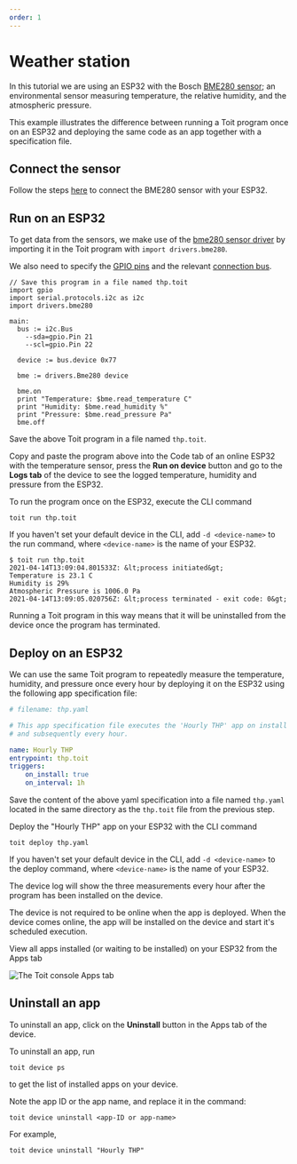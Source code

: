 ```yaml
---
order: 1
---
```



# Weather station

In this tutorial we are using an ESP32 with the Bosch [BME280 sensor](https://www.bosch-sensortec.com/media/boschsensortec/downloads/datasheets/bst-bme280-ds002.pdf); an environmental sensor measuring temperature, the relative humidity, and the atmospheric pressure.

This example illustrates the difference between running a Toit program once on an ESP32 and deploying the same code as an app together with a specification file.

## Connect the sensor

Follow the steps [here](../../../../peripherals/drivers/bme280/) to connect the BME280 sensor with your ESP32.

## Run on an ESP32

To get data from the sensors, we make use of the [bme280 sensor driver](https://libs.toit.io/drivers/bme280/library-summary) by importing it in the Toit program with `import drivers.bme280`.

We also need to specify the [GPIO pins](../../../peripherals/drivers/gpio) and the relevant [connection bus](../../../peripherals/drivers/protocols).

```
// Save this program in a file named thp.toit
import gpio
import serial.protocols.i2c as i2c
import drivers.bme280

main:
  bus := i2c.Bus
    --sda=gpio.Pin 21
    --scl=gpio.Pin 22

  device := bus.device 0x77

  bme := drivers.Bme280 device

  bme.on
  print "Temperature: $bme.read_temperature C"
  print "Humidity: $bme.read_humidity %"
  print "Pressure: $bme.read_pressure Pa"
  bme.off
```

 Save the above Toit program in a file named `thp.toit`.

<Tabs>
<Tab label="Console">

Copy and paste the program above into the Code tab of an online ESP32 with the
temperature sensor, press the **Run on device** button and go to the **Logs
tab** of the device to see the logged temperature, humidity
and pressure from the ESP32.

</Tab>
<Tab label="CLI">

To run the program once on the ESP32, execute the CLI command

```shell
toit run thp.toit
```

If you haven't set your default device in the CLI, add `-d <device-name>` to
the run command, where `<device-name>` is the name of your ESP32.

```shell
$ toit run thp.toit
2021-04-14T13:09:04.801533Z: &lt;process initiated&gt;
Temperature is 23.1 C
Humidity is 29%
Atmospheric Pressure is 1006.0 Pa
2021-04-14T13:09:05.020756Z: &lt;process terminated - exit code: 0&gt;
```

</Tab>
</Tabs>

Running a Toit program in this way means that it will be uninstalled from the device once the program has terminated.

## Deploy on an ESP32

We can use the same Toit program to repeatedly measure the temperature,
humidity, and pressure once every hour by deploying it on the ESP32 using the
following app specification file:

```yaml
# filename: thp.yaml

# This app specification file executes the 'Hourly THP' app on install
# and subsequently every hour.

name: Hourly THP
entrypoint: thp.toit
triggers:
    on_install: true
    on_interval: 1h
```

Save the content of the above yaml specification into a file named `thp.yaml`
located in the same directory as the `thp.toit` file from the previous
step.

Deploy the "Hourly THP" app on your ESP32 with the CLI command

```shell
toit deploy thp.yaml
```

If you haven't set your default device in the CLI, add `-d <device-name>` to
the deploy command, where `<device-name>` is the name of your ESP32.

The device log will show the three measurements every hour after the program
has been installed on the device.

<Note>
The device is not required to be online when the app is deployed.
When the device comes online, the app will be installed on the device and start
it's scheduled execution.
</Note>

View all apps installed (or waiting to be installed) on your ESP32 from the
Apps tab

<img src={Apps} alt="The Toit console Apps tab" />

## Uninstall an app

<Tabs>
<Tab label="Console">

To uninstall an app, click on the **Uninstall** button in the Apps tab of the device.

</Tab>
<Tab label="CLI">

To uninstall an app, run

```shell
toit device ps
```

to get the list of installed apps on your device.

Note the app ID or the app name, and replace it in the command:

```shell
toit device uninstall <app-ID or app-name>
```

For example,
```shell
toit device uninstall "Hourly THP"
```

</Tab>
</Tabs>
